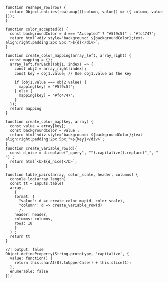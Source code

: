 <!------
esthétique tableau
------->

```ojs
function reshape_row(row) {
  return Object.entries(row).map(([column, value]) => ({ column, value }));
}
```

```ojs
function color_accepted(d) {
  const backgroundColor = d === "Accepted" ? "#5f9c5f" : "#fc4747";
  return html`<div style="background: ${backgroundColor};text-align:right;padding:2px 5px;">${d}</div>`;
}
```

```ojs
function create_color_mapping(array_left, array_right) {
  const mapping = {};
  array_left.forEach((obj1, index) => {
    const obj2 = array_right[index];
    const key = obj1.value; // Use obj1.value as the key

    if (obj1.value === obj2.value) {
      mapping[key] = "#5f9c5f";
    } else {
      mapping[key] = "#fc4747";
    }
  });
  return mapping
}

function create_color_map(key, array) {
  const value = array[key];
  const backgroundColor = value ;
  return html`<div style="background: ${backgroundColor};text-align:right;padding:2px 5px;">${key}</div>`;
}
function create_variable_row(d){
  const d_nice = d.replace("_query", "").capitalize().replace("_", " ") ;
  return html`<b>${d_nice}</b>`;
}
```


```ojs
function table_pairs(array, color_scale, header, columns) {
  console.log(array.length)
  const tt = Inputs.table(
  array,
    {
    format: {
      "value": d => create_color_map(d, color_scale),
      "column": d => create_variable_row(d)
      },
    header: header,
    columns: columns,
    rows: 18
    }
  ) ;
  return tt
}
```

<!-----
capitalization
--------->

```ojs
//| output: false
Object.defineProperty(String.prototype, 'capitalize', {
  value: function() {
    return this.charAt(0).toUpperCase() + this.slice(1);
  },
  enumerable: false
});
```
